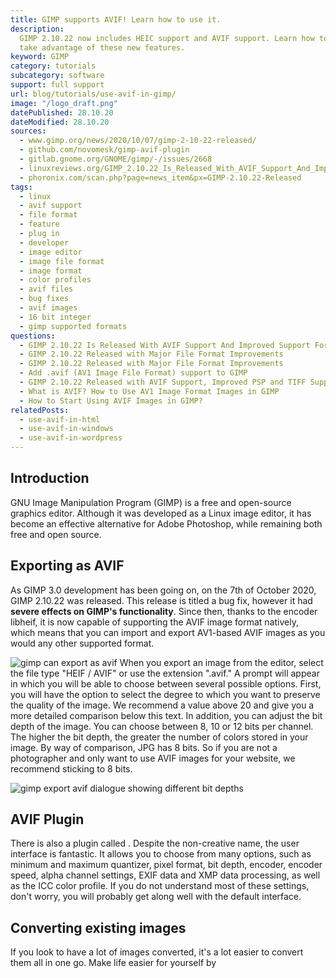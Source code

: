 ```yaml
---
title: GIMP supports AVIF! Learn how to use it.
description:
  GIMP 2.10.22 now includes HEIC support and AVIF support. Learn how to
  take advantage of these new features.
keyword: GIMP
category: tutorials
subcategory: software
support: full support
url: blog/tutorials/use-avif-in-gimp/
image: "/logo_draft.png"
datePublished: 28.10.20
dateModified: 28.10.20
sources:
  - www.gimp.org/news/2020/10/07/gimp-2-10-22-released/
  - github.com/novomesk/gimp-avif-plugin
  - gitlab.gnome.org/GNOME/gimp/-/issues/2668
  - linuxreviews.org/GIMP_2.10.22_Is_Released_With_AVIF_Support_And_Improved_Support_For_Many_Other_File_Formats
  - phoronix.com/scan.php?page=news_item&px=GIMP-2.10.22-Released
tags:
  - linux
  - avif support
  - file format
  - feature
  - plug in
  - developer
  - image editor
  - image file format
  - image format
  - color profiles
  - avif files
  - bug fixes
  - avif images
  - 16 bit integer
  - gimp supported formats
questions:
  - GIMP 2.10.22 Is Released With AVIF Support And Improved Support For Many Other File Formats
  - GIMP 2.10.22 Released with Major File Format Improvements
  - GIMP 2.10.22 Released with Major File Format Improvements
  - Add .avif (AV1 Image File Format) support to GIMP
  - GIMP 2.10.22 Released with AVIF Support, Improved PSP and TIFF Support
  - What is AVIF? How to Use AV1 Image Format Images in GIMP
  - How to Start Using AVIF Images in GIMP?
relatedPosts:
  - use-avif-in-html
  - use-avif-in-windows
  - use-avif-in-wordpress
---
```


## Introduction

GNU Image Manipulation Program (GIMP) is a free and open-source graphics editor. Although it was developed as a Linux image editor, it has become an effective alternative for Adobe Photoshop, while remaining both free and open source.

## Exporting as AVIF

As GIMP 3.0 development has been going on, on the 7th of October 2020, GIMP 2.10.22 was released. This release is titled a bug fix, however it had **severe effects on GIMP's functionality**. Since then, thanks to the encoder libheif, it is now capable of supporting the AVIF image format natively, which means that you can import and export AV1-based AVIF images as you would any other supported format.

<Image url="gimp" alt="gimp can export as avif" />
When you export an image from the editor, select the file type "HEIF / AVIF" or use
the extension ".avif." A prompt will appear in which you will be able to choose between
several possible options. First, you will have the option to select the degree to
which you want to preserve the quality of the image. We recommend a value above 20
and give you a more detailed comparison below this text. In addition, you can adjust
the bit depth of the image. You can choose between 8, 10 or 12 bits per channel.
The higher the bit depth, the greater the number of colors stored in your image.
By way of comparison, JPG has 8 bits. So if you are not a photographer and only want
to use AVIF images for your website, we recommend sticking to 8 bits.

<Image
  url="gimp-bitdepth"
  alt="gimp export avif dialogue showing different bit depths"
/>
## AVIF Plugin

There is also a plugin called <Link text="gimp-avif-plugin by novemesk" href="github.com/novomesk/gimp-avif-plugin" /> . Despite the non-creative name, the user interface is fantastic. It allows you to choose from many options, such as minimum and maximum quantizer, pixel format, bit depth, encoder, encoder speed, alpha channel settings, EXIF data and XMP data processing, as well as the ICC color profile. If you do not understand most of these settings, don't worry, you will probably get along well with the default interface.

## Converting existing images

If you look to have a lot of images converted, it's a lot easier to convert them all in one go. Make life easier for yourself by <Link text="using our AVIF converter, which is free." href="/" />
